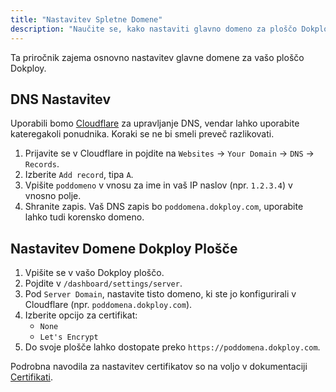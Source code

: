 ```yaml
---
title: "Nastavitev Spletne Domene"
description: "Naučite se, kako nastaviti glavno domeno za ploščo Dokploy."
---
```


Ta priročnik zajema osnovno nastavitev glavne domene za vašo ploščo Dokploy.

## DNS Nastavitev

Uporabili bomo [Cloudflare](https://www.cloudflare.com/) za upravljanje DNS, vendar lahko uporabite kateregakoli ponudnika. Koraki se ne bi smeli preveč razlikovati.

1. Prijavite se v Cloudflare in pojdite na `Websites` -> `Your Domain` -> `DNS` -> `Records`.
2. Izberite `Add record`, tipa `A`.
3. Vpišite `poddomeno` v vnosu za ime in vaš IP naslov (npr. `1.2.3.4`) v vnosno polje.
4. Shranite zapis. Vaš DNS zapis bo `poddomena.dokploy.com`, uporabite lahko tudi korensko domeno.

<ImageZoom src="/assets/images/web-domain-setup/domain-setup.png" width={800} height={630} quality={100} priority alt='home og image' className="rounded-lg" />


## Nastavitev Domene Dokploy Plošče

1. Vpišite se v vašo Dokploy ploščo.
2. Pojdite v `/dashboard/settings/server`.
3. Pod `Server Domain`, nastavite tisto domeno, ki ste jo konfigurirali v Cloudflare (npr. `poddomena.dokploy.com`).
4. Izberite opcijo za certifikat:
   - `None`
   - `Let's Encrypt`
6. Do svoje plošče lahko dostopate preko `https://poddomena.dokploy.com`.


Podrobna navodila za nastavitev certifikatov so na voljo v dokumentaciji [Certifikati](/si/docs/core/domain/certificates).

<ImageZoom src="/assets/images/web-domain-setup/dokploy-setup.png" width={800} height={630} quality={100} priority alt='home og image' className="rounded-lg" />
